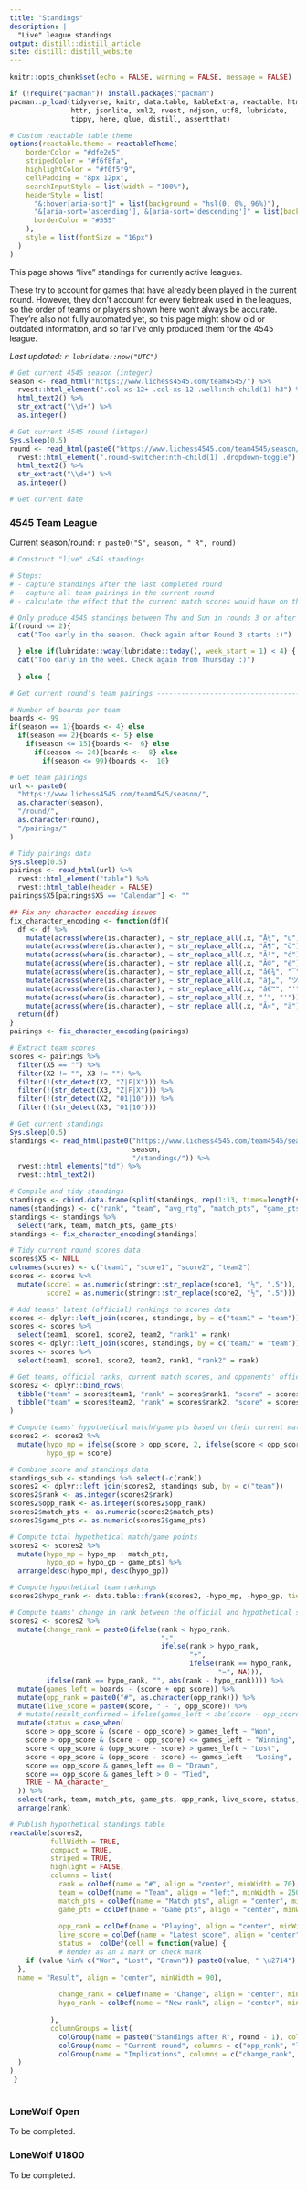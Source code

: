 ```yaml
---
title: "Standings"
description: |
  "Live" league standings    
output: distill::distill_article
site: distill::distill_website
---
```


```r
knitr::opts_chunk$set(echo = FALSE, warning = FALSE, message = FALSE)

if (!require("pacman")) install.packages("pacman")
pacman::p_load(tidyverse, knitr, data.table, kableExtra, reactable, htmltools, 
               httr, jsonlite, xml2, rvest, ndjson, utf8, lubridate, 
               tippy, here, glue, distill, assertthat)

# Custom reactable table theme
options(reactable.theme = reactableTheme(
    borderColor = "#dfe2e5",
    stripedColor = "#f6f8fa",
    highlightColor = "#f0f5f9",
    cellPadding = "8px 12px",
    searchInputStyle = list(width = "100%"),
    headerStyle = list(
      "&:hover[aria-sort]" = list(background = "hsl(0, 0%, 96%)"),
      "&[aria-sort='ascending'], &[aria-sort='descending']" = list(background = "hsl(0, 0%, 96%)"),
      borderColor = "#555"
    ),
    style = list(fontSize = "16px")
  )
)

```

This page shows "live" standings for currently active leagues. 

These try to account for games that have already been played in the current round. However, they don't account for every tiebreak used in the leagues, so the order of teams or players shown here won't always be accurate. They're also not fully automated yet, so this page might show old or outdated information, and so far I've only produced them for the 4545 league. 

*Last updated: `r lubridate::now("UTC")`*


```r

# Get current 4545 season (integer)
season <- read_html("https://www.lichess4545.com/team4545/") %>% 
  rvest::html_element(".col-xs-12+ .col-xs-12 .well:nth-child(1) h3") %>% 
  html_text2() %>% 
  str_extract("\\d+") %>% 
  as.integer()

# Get current 4545 round (integer)
Sys.sleep(0.5)
round <- read_html(paste0("https://www.lichess4545.com/team4545/season/", season, "/pairings/")) %>% 
  rvest::html_element(".round-switcher:nth-child(1) .dropdown-toggle") %>% 
  html_text2() %>% 
  str_extract("\\d+") %>% 
  as.integer()

# Get current date 

```

### 4545 Team League

Current season/round:  `r paste0("S", season, " R", round)`

```r
# Construct "live" 4545 standings

# Steps:
# - capture standings after the last completed round
# - capture all team pairings in the current round
# - calculate the effect that the current match scores would have on the standings

# Only produce 4545 standings between Thu and Sun in rounds 3 or after
if(round <= 2){
  cat("Too early in the season. Check again after Round 3 starts :)")

  } else if(lubridate::wday(lubridate::today(), week_start = 1) < 4) {
  cat("Too early in the week. Check again from Thursday :)")
  
  } else {

# Get current round's team pairings -------------------------------------------

# Number of boards per team
boards <- 99
if(season == 1){boards <- 4} else
  if(season == 2){boards <- 5} else
    if(season <= 15){boards <-  6} else 
      if(season <= 24){boards <-  8} else
        if(season <= 99){boards <-  10}

# Get team pairings
url <- paste0(
  "https://www.lichess4545.com/team4545/season/",
  as.character(season),
  "/round/",
  as.character(round),
  "/pairings/"
)

# Tidy pairings data
Sys.sleep(0.5)
pairings <- read_html(url) %>%
  rvest::html_element("table") %>%
  rvest::html_table(header = FALSE)
pairings$X5[pairings$X5 == "Calendar"] <- ""

## Fix any character encoding issues
fix_character_encoding <- function(df){
  df <- df %>% 
    mutate(across(where(is.character), ~ str_replace_all(.x, "Ã¼", "ü"))) %>% 
    mutate(across(where(is.character), ~ str_replace_all(.x, "Ã¶", "ö"))) %>% 
    mutate(across(where(is.character), ~ str_replace_all(.x, "Ã³", "ó"))) %>% 
    mutate(across(where(is.character), ~ str_replace_all(.x, "Ã©", "é"))) %>% 
    mutate(across(where(is.character), ~ str_replace_all(.x, "â€¾", "‾"))) %>% 
    mutate(across(where(is.character), ~ str_replace_all(.x, "ãƒ„", "ツ"))) %>% 
    mutate(across(where(is.character), ~ str_replace_all(.x, "â€™", "'"))) %>% 
    mutate(across(where(is.character), ~ str_replace_all(.x, "’", "'"))) %>% 
    mutate(across(where(is.character), ~ str_replace_all(.x, "Ã¤", "ä")))
  return(df)
}
pairings <- fix_character_encoding(pairings)

# Extract team scores
scores <- pairings %>%
  filter(X5 == "") %>%
  filter(X2 != "", X3 != "") %>% 
  filter(!(str_detect(X2, "Z|F|X"))) %>% 
  filter(!(str_detect(X3, "Z|F|X"))) %>% 
  filter(!(str_detect(X2, "01|10"))) %>% 
  filter(!(str_detect(X3, "01|10")))

# Get current standings
Sys.sleep(0.5)
standings <- read_html(paste0("https://www.lichess4545.com/team4545/season/",
                              season, 
                              "/standings/")) %>% 
  rvest::html_elements("td") %>%
  rvest::html_text2()

# Compile and tidy standings
standings <- cbind.data.frame(split(standings, rep(1:13, times=length(standings)/13)), stringsAsFactors=F)
names(standings) <- c("rank", "team", "avg_rtg", "match_pts", "game_pts", paste0("round_", seq(1:8)))
standings <- standings %>% 
  select(rank, team, match_pts, game_pts)
standings <- fix_character_encoding(standings)

# Tidy current round scores data
scores$X5 <- NULL
colnames(scores) <- c("team1", "score1", "score2", "team2")
scores <- scores %>% 
  mutate(score1 = as.numeric(stringr::str_replace(score1, "½", ".5")),
         score2 = as.numeric(stringr::str_replace(score2, "½", ".5")))

# Add teams' latest (official) rankings to scores data
scores <- dplyr::left_join(scores, standings, by = c("team1" = "team"))
scores <- scores %>% 
  select(team1, score1, score2, team2, "rank1" = rank)
scores <- dplyr::left_join(scores, standings, by = c("team2" = "team"))
scores <- scores %>% 
  select(team1, score1, score2, team2, rank1, "rank2" = rank)

# Get teams, official ranks, current match scores, and opponents' official ranks
scores2 <- dplyr::bind_rows(
  tibble("team" = scores$team1, "rank" = scores$rank1, "score" = scores$score1, "opp_rank" = scores$rank2, "opp_score" = scores$score2),
  tibble("team" = scores$team2, "rank" = scores$rank2, "score" = scores$score2, "opp_rank" = scores$rank1, "opp_score" = scores$score1)
)

# Compute teams' hypothetical match/game pts based on their current match scores
scores2 <- scores2 %>% 
  mutate(hypo_mp = ifelse(score > opp_score, 2, ifelse(score < opp_score, 0, ifelse(score == opp_score, 1, NA))),
         hypo_gp = score)

# Combine score and standings data
standings_sub <- standings %>% select(-c(rank))
scores2 <- dplyr::left_join(scores2, standings_sub, by = c("team"))
scores2$rank <- as.integer(scores2$rank)
scores2$opp_rank <- as.integer(scores2$opp_rank)
scores2$match_pts <- as.numeric(scores2$match_pts)
scores2$game_pts <- as.numeric(scores2$game_pts)

# Compute total hypothetical match/game points
scores2 <- scores2 %>% 
  mutate(hypo_mp = hypo_mp + match_pts,
         hypo_gp = hypo_gp + game_pts) %>% 
  arrange(desc(hypo_mp), desc(hypo_gp))

# Compute hypothetical team rankings
scores2$hypo_rank <- data.table::frank(scores2, -hypo_mp, -hypo_gp, ties.method = "first")

# Compute teams' change in rank between the official and hypothetical standings
scores2 <- scores2 %>% 
  mutate(change_rank = paste0(ifelse(rank < hypo_rank, 
                                     "-", 
                                     ifelse(rank > hypo_rank, 
                                            "+", 
                                            ifelse(rank == hypo_rank, 
                                                   "=", NA))),
         ifelse(rank == hypo_rank, "", abs(rank - hypo_rank)))) %>% 
  mutate(games_left = boards - (score + opp_score)) %>%
  mutate(opp_rank = paste0("#", as.character(opp_rank))) %>% 
  mutate(live_score = paste0(score, " - ", opp_score)) %>% 
  # mutate(result_confirmed = ifelse(games_left < abs(score - opp_score), TRUE, FALSE)) %>% 
  mutate(status = case_when(
    score > opp_score & (score - opp_score) > games_left ~ "Won",
    score > opp_score & (score - opp_score) <= games_left ~ "Winning",
    score < opp_score & (opp_score - score) > games_left ~ "Lost",
    score < opp_score & (opp_score - score) <= games_left ~ "Losing",
    score == opp_score & games_left == 0 ~ "Drawn",
    score == opp_score & games_left > 0 ~ "Tied",
    TRUE ~ NA_character_
  )) %>% 
  select(rank, team, match_pts, game_pts, opp_rank, live_score, status, change_rank, hypo_rank) %>% 
  arrange(rank)

# Publish hypothetical standings table
reactable(scores2, 
          fullWidth = TRUE,
          compact = TRUE,
          striped = TRUE,
          highlight = FALSE,
          columns = list(
            rank = colDef(name = "#", align = "center", minWidth = 70),
            team = colDef(name = "Team", align = "left", minWidth = 250),
            match_pts = colDef(name = "Match pts", align = "center", minWidth = 70, format = colFormat(digits = 0)),
            game_pts = colDef(name = "Game pts", align = "center", minWidth = 70, format = colFormat(digits = 0)),
            
            opp_rank = colDef(name = "Playing", align = "center", minWidth = 70),
            live_score = colDef(name = "Latest score", align = "center", minWidth = 120),
            status =  colDef(cell = function(value) {
            # Render as an X mark or check mark
    if (value %in% c("Won", "Lost", "Drawn")) paste0(value, " \u2714") else value # \u274c No
  },
  name = "Result", align = "center", minWidth = 90),
            
            change_rank = colDef(name = "Change", align = "center", minWidth = 70),
            hypo_rank = colDef(name = "New rank", align = "center", minWidth = 70)
            
          ),
          columnGroups = list(
            colGroup(name = paste0("Standings after R", round - 1), columns = c("rank", "team", "match_pts", "game_pts")),
            colGroup(name = "Current round", columns = c("opp_rank", "live_score", "status")),
            colGroup(name = "Implications", columns = c("change_rank", "hypo_rank"))
  )
)
 }    
        
```

### LoneWolf Open

To be completed.

### LoneWolf U1800

To be completed.
